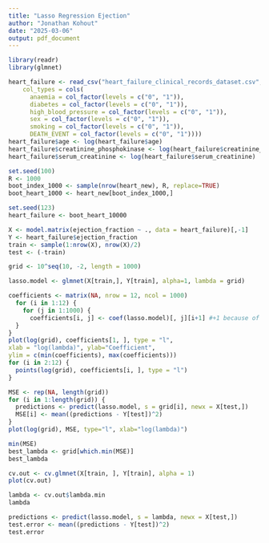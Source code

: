 ---
title: "Lasso Regression Ejection"
author: "Jonathan Kohout"
date: "2025-03-06"
output: pdf_document
---

```{r}
library(readr)
library(glmnet)
```

```{r}
heart_failure <- read_csv("heart_failure_clinical_records_dataset.csv", 
    col_types = cols(
      anaemia = col_factor(levels = c("0", "1")), 
      diabetes = col_factor(levels = c("0", "1")), 
      high_blood_pressure = col_factor(levels = c("0", "1")), 
      sex = col_factor(levels = c("0", "1")), 
      smoking = col_factor(levels = c("0", "1")), 
      DEATH_EVENT = col_factor(levels = c("0", "1"))))
heart_failure$age <- log(heart_failure$age)
heart_failure$creatinine_phosphokinase <- log(heart_failure$creatinine_phosphokinase)
heart_failure$serum_creatinine <- log(heart_failure$serum_creatinine)
```

```{r}
set.seed(100)
R <- 1000
boot_index_1000 <- sample(nrow(heart_new), R, replace=TRUE)
boot_heart_1000 <- heart_new[boot_index_1000,]
```

```{r}
set.seed(123)
heart_failure <- boot_heart_10000

X <- model.matrix(ejection_fraction ~ ., data = heart_failure)[,-1]
Y <- heart_failure$ejection_fraction
train <- sample(1:nrow(X), nrow(X)/2)
test <- (-train)

grid <- 10^seq(10, -2, length = 1000)

lasso.model <- glmnet(X[train,], Y[train], alpha=1, lambda = grid)

```

```{r}
coefficients <- matrix(NA, nrow = 12, ncol = 1000)
  for (i in 1:12) {
    for (j in 1:1000) {
      coefficients[i, j] <- coef(lasso.model)[, j][i+1] #+1 because of the intercept
  }
}
plot(log(grid), coefficients[1, ], type = "l",
xlab = "log(lambda)", ylab="Coefficient",
ylim = c(min(coefficients), max(coefficients)))
for (i in 2:12) {
  points(log(grid), coefficients[i, ], type = "l")
}
```

```{r}
MSE <- rep(NA, length(grid))
for (i in 1:length(grid)) {
  predictions <- predict(lasso.model, s = grid[i], newx = X[test,])
  MSE[i] <- mean((predictions - Y[test])^2)
}
plot(log(grid), MSE, type="l", xlab="log(lambda)")
```

```{r}
min(MSE)
best_lambda <- grid[which.min(MSE)]
best_lambda
```

```{r}
cv.out <- cv.glmnet(X[train, ], Y[train], alpha = 1)
plot(cv.out)
```

```{r}
lambda <- cv.out$lambda.min
lambda
```

```{r}
predictions <- predict(lasso.model, s = lambda, newx = X[test,])
test.error <- mean((predictions - Y[test])^2)
test.error
```